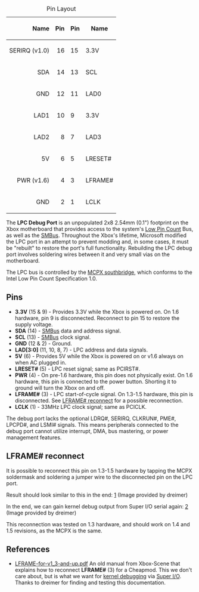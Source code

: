 {|class="wikitable" style="float:right;margin-left:10px;"
|+ Pin Layout
|-
! style="text-align:right" | Name !! style="text-align:right" | Pin !! Pin !! Name
|-
| style="text-align:right" | SERIRQ (v1.0) || style="text-align:right" | 16 || 15 || 3.3V
|-
| style="text-align:right" | SDA || style="text-align:right" | 14 || 13 || SCL
|-
| style="text-align:right" | GND || style="text-align:right" | 12 || 11 || LAD0
|-
| style="text-align:right" | LAD1 || style="text-align:right" | 10 || 9 || 3.3V
|-
| style="text-align:right" | LAD2 || style="text-align:right" | 8 || 7 || LAD3
|-
| style="text-align:right" | 5V || style="text-align:right" | 6 || 5 || LRESET#
|-
| style="text-align:right" | PWR (v1.6) || style="text-align:right" | 4 || 3 || LFRAME#
|-
| style="text-align:right" | GND || style="text-align:right" | 2 || 1 || LCLK
|}

The '''LPC Debug Port''' is an unpopulated 2x8 2.54mm (0.1") footprint on the Xbox motherboard that provides access to the system's [https://en.wikipedia.org/wiki/Low_Pin_Count Low Pin Count] Bus, as well as the [[SMBus]]. Throughout the Xbox's lifetime, Microsoft modified the LPC port in an attempt to prevent modding and, in some cases, it must be "rebuilt" to restore the port's full functionality. Rebuilding the LPC debug port involves soldering wires between it and very small vias on the motherboard.

The LPC bus is controlled by the [[MCPX|MCPX southbridge]], which conforms to the Intel Low Pin Count Specification 1.0.

== Pins ==

* '''3.3V''' (15 & 9) - Provides 3.3V while the Xbox is powered on. On 1.6 hardware, pin 9 is disconnected. Reconnect to pin 15 to restore the supply voltage.
* '''SDA''' (14) - [[SMBus]] data and address signal.
* '''SCL''' (13) - [[SMBus]] clock signal.
* '''GND''' (12 & 2) - Ground.
* '''LAD[3:0]''' (11, 10, 8, 7) - LPC address and data signals.
* '''5V''' (6) - Provides 5V while the Xbox is powered on or v1.6 always on when AC plugged in.
* '''LRESET#''' (5) - LPC reset signal; same as PCIRST#.
* '''PWR''' (4) - On pre-1.6 hardware, this pin does not physically exist. On 1.6 hardware, this pin is connected to the power button. Shorting it to ground will turn the Xbox on and off.
* '''LFRAME#''' (3) - LPC start-of-cycle signal. On 1.3-1.5 hardware, this pin is disconnected. See [[LPC_Debug_Port#LFRAME.23_reconnect|LFRAME# reconnect]] for a possible reconnection.
* '''LCLK''' (1) - 33MHz LPC clock signal; same as PCICLK.

The debug port lacks the optional LDRQ#, SERIRQ, CLKRUN#, PME#, LPCPD#, and LSMI# signals. This means peripherals connected to the debug port cannot utilize interrupt, DMA, bus mastering, or power management features.

== LFRAME# reconnect ==

It is possible to reconnect this pin on 1.3-1.5 hardware by tapping the MCPX soldermask and soldering a jumper wire to the disconnected pin on the LPC port.

Result should look similar to this in the end: [https://photos.app.goo.gl/wUvAwm3KS3ePSnYj8] (Image provided by dreimer)

In the end, we can gain kernel debug output from Super I/O serial again: [https://cdn.discordapp.com/attachments/603568167255801861/607540322871803904/unknown.png] (Image provided by dreimer)

This reconnection was tested on 1.3 hardware, and should work on 1.4 and 1.5 revisions, as the MCPX is the same.

== References ==

* [https://web.archive.org/web/20140805105234/http://dwl.xbox-scene.com/~xbox/xbox-scene/tutorials/LFRAME-for-v1_3-and-up.pdf LFRAME-for-v1_3-and-up.pdf] An old manual from Xbox-Scene that explains how to reconnect '''LFRAME#''' (3) for a Cheapmod. This we don't care about, but is what we want for [[Kernel_Debug|kernel debugging]] via [[Super_I/O|Super I/O]]. Thanks to dreimer for finding and testing this documentation.